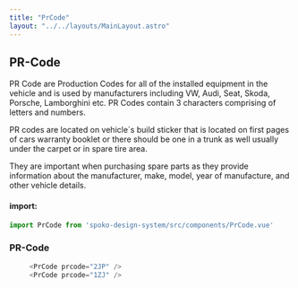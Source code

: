 ```yaml
---
title: "PrCode"
layout: "../../layouts/MainLayout.astro"
---
```



## PR-Code

PR Code are Production Codes for all of the installed equipment in the vehicle and is used by manufacturers including VW, Audi, Seat, Skoda, Porsche, Lamborghini etc. 
PR Codes contain 3 characters comprising of letters and numbers. 

PR codes are located on vehicle´s build sticker that is located on first pages of cars warranty booklet or there should be one in a trunk as well usually under the carpet or in spare tire area.

They are important when purchasing spare parts as they provide information about the manufacturer, make, model, year of manufacture, and other vehicle details.




#### import:

```js
import PrCode from 'spoko-design-system/src/components/PrCode.vue'
```


### PR-Code

<div class="component-preview">
     <div class="bg-white p-6 w-full">
          <PrCode prcode="2JP" />
          <PrCode prcode="1ZJ" />
     </div>
</div>

```js
     <PrCode prcode="2JP" />
     <PrCode prcode="1ZJ" />
```


